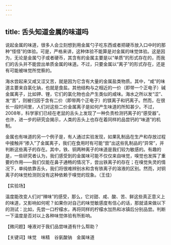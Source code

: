 ```yaml
---
---
---
```

title: 舌头知道金属的味道吗
---




说起金属的味道，很多人会立刻想到用金属勺子吃东西或者把硬币放入口中时的那种“怪怪”的体验。可是，严格来讲，这种体验不能算是对金属的味觉体验。这是因为，无论是金属勺子或者硬币，其含有的金属主要是以“单质”的形式存在的，而我们的舌头并不能尝出单质金属的味道。不过，只要金属以“离子”的形式存在，还是有可能被味觉所觉察的。



海水尝起来又咸又涩又苦，就是因为它含有大量的金属盐类物质。其中，“咸”的味道主要来自氯化钠，也就是食盐。其他结构与之相近的一价（即带一个正电子）碱金属离子，比如钾、锂，它们的氯化物也会产生类似的咸味。海水之所以发“涩”、发“苦”，则被归因于含有二价（即带两个正电子）的镁离子和钙离子。然而，在很长一段时间里，人们对这些二价金属离子是如何产生味道的所知甚少。不过，2008年，科学家们已经在老鼠的舌头上发现了一种负责检测钙离子的“感受器”。也许，进一步的研究会揭示，人类的舌头上也存在着同样的品尝钙的“味道”的机制。

金属也有味道的另一个例子是，有人通过实验发现，如果乳制品在生产和存放过程中接触并“掺入”了金属离子，我们在食用时有可能“尝”出这些乳制品的“异常”，并判断这些离子的存在。其中，铁、铜两种离子的味道是我们较为敏感的。有趣的是，一些研究者认为，我们感受到的金属味可能不仅仅来自味觉，嗅觉也发挥了重要的作用——我们仅能在鼻子通畅的情况下，尝出铁离子的存在；在嗅觉失灵的情况下，单纯依靠舌头，我们将很难辨别水和含有铁离子的溶液的区别。然而，对铜离子的味觉检测则没有这种依赖于嗅觉的现象。（王佳）





【实验场】



温度能改变人们对“辣味”的感受，那么，它对甜、咸、酸、苦、鲜这些真正意义上的味道，又影响如何呢？如果你对自己的味觉敏感度有信心的话，那就请来做以下的测试：比如，先尝一口柠檬水，再将同样的柠檬水加热和冰镇后分别品尝。判断一下温度是否对以上各种味觉体验有所影响。

【微问题】唾液对于我们品尝味道有什么帮助？

【关键词】味觉　味精　谷氨酸钠　金属味道